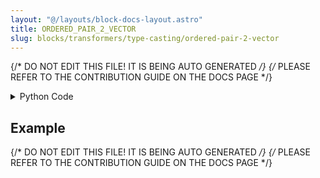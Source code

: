 ```yaml
---
layout: "@/layouts/block-docs-layout.astro"
title: ORDERED_PAIR_2_VECTOR
slug: blocks/transformers/type-casting/ordered-pair-2-vector
---
```


{/* DO NOT EDIT THIS FILE! IT IS BEING AUTO GENERATED */}
{/* PLEASE REFER TO THE CONTRIBUTION GUIDE ON THE DOCS PAGE */}


<PythonDocsDisplay docstring={docstring} />
<details>
<summary>Python Code</summary>

```python
from flojoy import flojoy, Vector, OrderedPair


@flojoy
def ORDERED_PAIR_2_VECTOR(default: OrderedPair) -> Vector:
    """The ORDERED_PAIR_2_VECTOR return the y component of an ordered pair as a Vector.

    Inputs
    ------
    default : OrderedPair
        The input OrderedPair.

    Returns
    -------
    Vector
        The y component of the input OrderedPair.
    """

    return Vector(v=default.y)

```

[Find this Flojoy Block on GitHub](https://github.com/flojoy-ai/blocks/blob/main/blocks/TRANSFORMERS/TYPE_CASTING/ORDERED_PAIR_2_VECTOR/ORDERED_PAIR_2_VECTOR.py)

</details>

## Example


<GetHelpWidget />


<AppDisplay app={app} blockName="ORDERED_PAIR_2_VECTOR" client:visible />


<Example />

{/* DO NOT EDIT THIS FILE! IT IS BEING AUTO GENERATED */}
{/* PLEASE REFER TO THE CONTRIBUTION GUIDE ON THE DOCS PAGE */}
